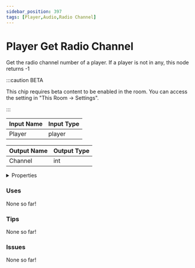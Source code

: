 ```yaml
---
sidebar_position: 397
tags: [Player,Audio,Radio Channel]
---
```


# Player Get Radio Channel

Get the radio channel number of a player. If a player is not in any, this node returns -1

:::caution BETA

This chip requires beta content to be enabled in the room. You can access the setting in "This Room -> Settings".

:::


<EsbSvg />

| Input Name | Input Type |
|-----------|-----------|
| Player | player |

| Output Name | Output Type |
|-----------|-----------|
| Channel | int |


<details>
  <summary>Properties</summary>
  <div>
    <div>
    <table>
      <thead>
        <tr>
          <th>Is beta required?</th>
          <th>✅</th>
        </tr>
        <tr>
          <th>Is this chip a trolling risk?</th>
          <th>❌</th>
        </tr>
        <tr>
          <th>Chip UUID</th>
          <th>be2f38d2-c6cb-4d9a-b74d-0a664c216a7b</th>
        </tr>
      </thead>
    </table>
    </div>
  </div>
</details>

### Uses

None so far!

### Tips

None so far!

### Issues

None so far!